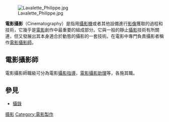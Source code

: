 {{unreferenced|time=2014-03-22T07:31:24+00:00}}
{{擴充|time=2010-7-13}}
[[File:Lavalette_Philippe.jpg|thumb]]

'''電影攝影'''（Cinematography）是指用[[攝影機|攝影機]]或者其他設備進行[[影像|影像]]獲取的過程和技術，它幾乎是[[電影|電影]]創作中最重要的組成部分。它與一般的靜止[[攝影|攝影]]技術有所關連，但又發展出其本身適合於動態的攝影的一套技術。在電影中專門負責攝影者稱作[[電影攝影師|電影攝影師]]。

==電影攝影師 ==
電影攝影師職級可分為電影[[攝影指導|攝影指導]]，[[電影攝影助理|電影攝影助理]]等，各施其職。

== 參見==
* [[攝錄|攝錄]]

{{Film-stub}}

[[Category:摄影|]]
[[Category:電影製作|Category:電影製作]]